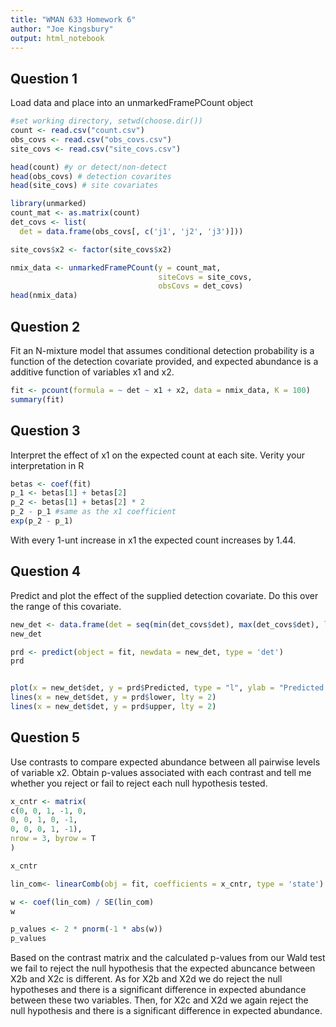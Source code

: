 ---
title: "WMAN 633 Homework 6"
author: "Joe Kingsbury"
output: html_notebook
---

## **Question 1**
Load data and place into an unmarkedFramePCount object
```{r Question 1}
#set working directory, setwd(choose.dir())
count <- read.csv("count.csv")
obs_covs <- read.csv("obs_covs.csv")
site_covs <- read.csv("site_covs.csv")

head(count) #y or detect/non-detect
head(obs_covs) # detection covarites
head(site_covs) # site covariates

library(unmarked)
count_mat <- as.matrix(count)
det_covs <- list(
  det = data.frame(obs_covs[, c('j1', 'j2', 'j3')]))

site_covs$x2 <- factor(site_covs$x2)

nmix_data <- unmarkedFramePCount(y = count_mat, 
                                 siteCovs = site_covs, 
                                 obsCovs = det_covs)
head(nmix_data)
```

## **Question 2**
Fit an N-mixture model that assumes conditional detection probability is a function of the detection covariate provided, and expected abundance is a additive function of variables x1 and x2.
```{r Question 2}
fit <- pcount(formula = ~ det ~ x1 + x2, data = nmix_data, K = 100)
summary(fit)
```


## **Question 3**
Interpret the effect of x1 on the expected count at each site. Verity your interpretation in R
```{r Question 3}
betas <- coef(fit)
p_1 <- betas[1] + betas[2]
p_2 <- betas[1] + betas[2] * 2
p_2 - p_1 #same as the x1 coefficient
exp(p_2 - p_1)
```
With every 1-unt increase in x1 the expected count increases by 1.44.

## **Question 4**
Predict and plot the effect of the supplied detection covariate. Do this over the range of this covariate.
```{r Question 4}
new_det <- data.frame(det = seq(min(det_covs$det), max(det_covs$det), length.out = 100))
new_det

prd <- predict(object = fit, newdata = new_det, type = 'det')
prd


plot(x = new_det$det, y = prd$Predicted, type = "l", ylab = "Predicted Probability of Detection", xlab = "Detection Covariate")
lines(x = new_det$det, y = prd$lower, lty = 2)
lines(x = new_det$det, y = prd$upper, lty = 2)
```

## **Question 5**
Use contrasts to compare expected abundance between all pairwise levels of variable x2. Obtain p-values associated with each contrast and tell me whether you reject or fail to reject each null hypothesis tested.
```{r Question 5}
x_cntr <- matrix(
c(0, 0, 1, -1, 0,
0, 0, 1, 0, -1,
0, 0, 0, 1, -1),
nrow = 3, byrow = T
)

x_cntr

lin_com<- linearComb(obj = fit, coefficients = x_cntr, type = 'state')

w <- coef(lin_com) / SE(lin_com)
w

p_values <- 2 * pnorm(-1 * abs(w))
p_values
```
Based on the contrast matrix and the calculated p-values from our Wald test we fail to reject the null hypothesis that the expected abuncance between X2b and X2c is different. As for X2b and X2d we do reject the null hypotheses and there is a significant difference in expected abundance between these two variables. Then, for X2c and X2d we again reject the null hypothesis and there is a significant difference in expected abundance.
